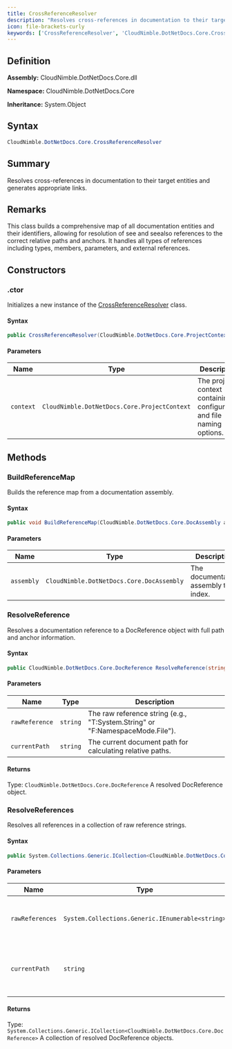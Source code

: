 ```yaml
---
title: CrossReferenceResolver
description: "Resolves cross-references in documentation to their target entities and generates appropriate links."
icon: file-brackets-curly
keywords: ['CrossReferenceResolver', 'CloudNimble.DotNetDocs.Core.CrossReferenceResolver', 'CloudNimble.DotNetDocs.Core', 'class', 'System.Object']
---
```


## Definition

**Assembly:** CloudNimble.DotNetDocs.Core.dll

**Namespace:** CloudNimble.DotNetDocs.Core

**Inheritance:** System.Object

## Syntax

```csharp
CloudNimble.DotNetDocs.Core.CrossReferenceResolver
```

## Summary

Resolves cross-references in documentation to their target entities and generates appropriate links.

## Remarks

This class builds a comprehensive map of all documentation entities and their identifiers,
            allowing for resolution of see and seealso references to the correct relative paths and anchors.
            It handles all types of references including types, members, parameters, and external references.

## Constructors

### .ctor

Initializes a new instance of the [CrossReferenceResolver](/api-reference/CloudNimble/DotNetDocs/Core/CrossReferenceResolver) class.

#### Syntax

```csharp
public CrossReferenceResolver(CloudNimble.DotNetDocs.Core.ProjectContext context)
```

#### Parameters

| Name | Type | Description |
|------|------|-------------|
| `context` | `CloudNimble.DotNetDocs.Core.ProjectContext` | The project context containing configuration and file naming options. |

## Methods

### BuildReferenceMap

Builds the reference map from a documentation assembly.

#### Syntax

```csharp
public void BuildReferenceMap(CloudNimble.DotNetDocs.Core.DocAssembly assembly)
```

#### Parameters

| Name | Type | Description |
|------|------|-------------|
| `assembly` | `CloudNimble.DotNetDocs.Core.DocAssembly` | The documentation assembly to index. |

### ResolveReference

Resolves a documentation reference to a DocReference object with full path and anchor information.

#### Syntax

```csharp
public CloudNimble.DotNetDocs.Core.DocReference ResolveReference(string rawReference, string currentPath)
```

#### Parameters

| Name | Type | Description |
|------|------|-------------|
| `rawReference` | `string` | The raw reference string (e.g., "T:System.String" or "F:NamespaceMode.File"). |
| `currentPath` | `string` | The current document path for calculating relative paths. |

#### Returns

Type: `CloudNimble.DotNetDocs.Core.DocReference`
A resolved DocReference object.

### ResolveReferences

Resolves all references in a collection of raw reference strings.

#### Syntax

```csharp
public System.Collections.Generic.ICollection<CloudNimble.DotNetDocs.Core.DocReference> ResolveReferences(System.Collections.Generic.IEnumerable<string> rawReferences, string currentPath)
```

#### Parameters

| Name | Type | Description |
|------|------|-------------|
| `rawReferences` | `System.Collections.Generic.IEnumerable<string>` | The collection of raw reference strings. |
| `currentPath` | `string` | The current document path for calculating relative paths. |

#### Returns

Type: `System.Collections.Generic.ICollection<CloudNimble.DotNetDocs.Core.DocReference>`
A collection of resolved DocReference objects.

